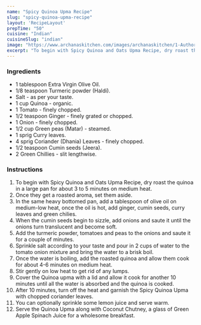 ---
name: "Spicy Quinoa Upma Recipe"
slug: "spicy-quinoa-upma-recipe"
layout: 'RecipeLayout'
prepTime: "50"
cuisine: "Indian"
cuisineSlug: "indian"
image: "https://www.archanaskitchen.com/images/archanaskitchen/1-Author/Reshma_Seetharam/Spicy_Quinoa_and_Oats_Upma_Recipe-1.jpg"
excerpt: "To begin with Spicy Quinoa and Oats Upma Recipe, dry roast the quinoa in a large pan for about 3 to 5 minutes on medium heat"
---

### Ingredients

- 1 tablespoon Extra Virgin Olive Oil.
- 1/8 teaspoon Turmeric powder (Haldi).
- Salt - as per your taste.
- 1 cup Quinoa - organic.
- 1 Tomato - finely chopped.
- 1/2 teaspoon Ginger - finely grated or chopped.
- 1 Onion - finely chopped.
- 1/2 cup Green peas (Matar) - steamed.
- 1 sprig Curry leaves.
- 4 sprig Coriander (Dhania) Leaves - finely chopped.
- 1/2 teaspoon Cumin seeds (Jeera).
- 2 Green Chillies - slit lengthwise.

### Instructions

1. To begin with Spicy Quinoa and Oats Upma Recipe, dry roast the quinoa in a large pan for about 3 to 5 minutes on medium heat.
1. Once they get a roasted aroma, set them aside.
1. In the same heavy bottomed pan, add a tablespoon of olive oil on medium-low heat,  once the oil is hot, add ginger, cumin seeds, curry leaves and green chilies.
1. When the cumin seeds begin to sizzle, add onions and saute it until the onions turn translucent and become soft.
1. Add the turmeric powder, tomatoes and peas to the onions and saute it for a couple of minutes.
1. Sprinkle salt according to your taste and pour in 2 cups of water to the tomato onion mixture and bring the water to a brisk boil.
1. Once the water is boiling, add the roasted quinoa and allow them cook for about 4-6 minutes on medium heat.
1. Stir gently on low heat to get rid of any lumps.
1. Cover the Quinoa upma with a lid and allow it cook for another 10 minutes until all the water is absorbed and the quinoa is cooked.
1. After 10 minutes, turn off the heat and garnish the Spicy Quinoa Upma with chopped coriander leaves.
1. You can optionally sprinkle some lemon juice and serve warm.
1. Serve the Quinoa Upma along with Coconut Chutney, a glass of Green Apple Spinach Juice for a wholesome breakfast.
